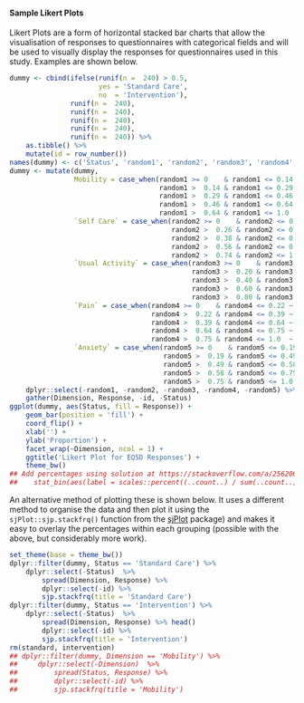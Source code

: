 #### Sample Likert Plots

Likert Plots are a form of horizontal stacked bar charts that allow the visualisation of responses to questionnaires with categorical fields and will be used to visually display the responses for questionnaires used in this study.  Examples are shown below.


```r
dummy <- cbind(ifelse(runif(n =  240) > 0.5,
                      yes = 'Standard Care',
                      no  = 'Intervention'),
               runif(n =  240),
               runif(n =  240),
               runif(n =  240),
               runif(n =  240),
               runif(n =  240)) %>%
    as.tibble() %>%
    mutate(id = row_number())
names(dummy) <- c('Status', 'random1', 'random2', 'random3', 'random4', 'random5', 'id')
dummy <- mutate(dummy,
                Mobility = case_when(random1 >= 0    & random1 <= 0.14 ~ 'None',
                                     random1 >  0.14 & random1 <= 0.29 ~ 'Slight',
                                     random1 >  0.29 & random1 <= 0.46 ~ 'Moderate',
                                     random1 >  0.46 & random1 <= 0.64 ~ 'Severe',
                                     random1 >  0.64 & random1 <= 1.0  ~ 'Extreme'),
                `Self Care` = case_when(random2 >= 0    & random2 <= 0.26 ~ 'None',
                                        random2 >  0.26 & random2 <= 0.38 ~ 'Slight',
                                        random2 >  0.38 & random2 <= 0.56 ~ 'Moderate',
                                        random2 >  0.56 & random2 <= 0.74 ~ 'Severe',
                                        random2 >  0.74 & random2 <= 1.0  ~ 'Extreme'),
                `Usual Activity` = case_when(random3 >= 0    & random3 <= 0.20 ~ 'None',
                                             random3 >  0.20 & random3 <= 0.40 ~ 'Slight',
                                             random3 >  0.40 & random3 <= 0.60 ~ 'Moderate',
                                             random3 >  0.60 & random3 <= 0.80 ~ 'Severe',
                                             random3 >  0.80 & random3 <= 1.0  ~ 'Extreme'),
                `Pain` = case_when(random4 >= 0    & random4 <= 0.22 ~ 'None',
                                   random4 >  0.22 & random4 <= 0.39 ~ 'Slight',
                                   random4 >  0.39 & random4 <= 0.64 ~ 'Moderate',
                                   random4 >  0.64 & random4 <= 0.75 ~ 'Severe',
                                   random4 >  0.75 & random4 <= 1.0  ~ 'Extreme'),
                `Anxiety` = case_when(random5 >= 0    & random5 <= 0.19 ~ 'None',
                                      random5 >  0.19 & random5 <= 0.49 ~ 'Slight',
                                      random5 >  0.49 & random5 <= 0.58 ~ 'Moderate',
                                      random5 >  0.58 & random5 <= 0.75 ~ 'Severe',
                                      random5 >  0.75 & random5 <= 1.0  ~ 'Extreme')) %>%
    dplyr::select(-random1, -random2, -random3, -random4, -random5) %>%
    gather(Dimension, Response, -id, -Status)
ggplot(dummy, aes(Status, fill = Response)) +
    geom_bar(position = 'fill') +
    coord_flip() +
    xlab('') +
    ylab('Proportion') +
    facet_wrap(~Dimension, ncol = 1) +
    ggtitle('Likert Plot for EQ5D Responses') +
    theme_bw()
## Add percentages using solution at https://stackoverflow.com/a/25620672/1444043
##    stat_bin(aes(label = scales::percent((..count..) / sum(..count..))))


```

An alternative method of plotting these is shown below.  It uses a different method to organise the data and then plot it using the `sjPlot::sjp.stackfrq()` function from  the [sjPlot](https://CRAN.R-project.org/package=sjPlot) package) and makes it easy to overlay the percentages within each grouping (possible with the above, but considerably more work).

```r
set_theme(base = theme_bw())
dplyr::filter(dummy, Status == 'Standard Care') %>%
    dplyr::select(-Status)  %>%
        spread(Dimension, Response) %>%
        dplyr::select(-id) %>%
        sjp.stackfrq(title = 'Standard Care')
dplyr::filter(dummy, Status == 'Intervention') %>%
    dplyr::select(-Status)  %>%
        spread(Dimension, Response) %>% head()
        dplyr::select(-id) %>%
        sjp.stackfrq(title = 'Intervention')
rm(standard, intervention)
## dplyr::filter(dummy, Dimension == 'Mobility') %>%
##     dplyr::select(-Dimension)  %>%
##         spread(Status, Response) %>%
##         dplyr::select(-id) %>%
##         sjp.stackfrq(title = 'Mobility')

```
